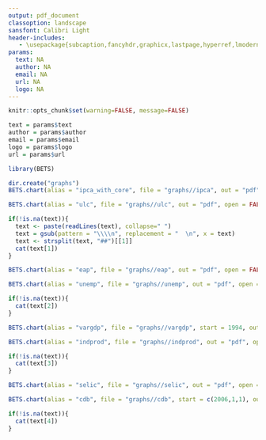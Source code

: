 ```yaml
---
output: pdf_document
classoption: landscape
sansfont: Calibri Light
header-includes:
   - \usepackage{subcaption,fancyhdr,graphicx,lastpage,hyperref,lmodern}
params: 
  text: NA
  author: NA
  email: NA
  url: NA
  logo: NA
---
```


\fontfamily{lmss}\selectfont

```r
knitr::opts_chunk$set(warning=FALSE, message=FALSE)

text = params$text
author = params$author
email = params$email
logo = params$logo
url = params$url
```

```r
library(BETS)
```

\def\haslogo{`r as.integer(!is.na(logo))`}
\def\haswebsite{`r as.integer(!is.na(url))`} 

\fancypagestyle{plain}{
  \fancyhf{}%
  \setlength{\headheight}{45pt} 
  \fancyhead[L]{
    \includegraphics[width=\linewidth,height=40pt]{logo_bets} }
  \fancyhead[R]{
    {\fontfamily{lmss}\selectfont
    {\footnotesize Analysis by} \\
    \ifnum\haslogo = 1
      \includegraphics[width=\linewidth,height=35pt]{`r logo`} \\
    \else
      `r author` 
    \fi
    \ifnum\haswebsite = 1
      {\small \url{`r url`}}
    \fi
    }
  }
  \fancyfoot[L]{
     {\fontfamily{lmss}\selectfont
     {\small Charts generated by the \textbf{BETS R Package} on `r Sys.Date()` $\diamond$ \textbf{\url{https://github.com/pedrocostaferreira/BETS}}}}
  }
  \fancyfoot[R]{
    \thepage\  / \pageref{LastPage} }
}
\pagestyle{plain}


```r
dir.create("graphs")
BETS.chart(alias = "ipca_with_core", file = "graphs//ipca", out = "pdf", open = FALSE)
```


```r
BETS.chart(alias = "ulc", file = "graphs//ulc", out = "pdf", open = FALSE)
```

\begin{figure}[h]
\begin{subfigure}{.5\textwidth}
  \centering
  \includegraphics[width=1\linewidth]{graphs/ipca}
  \label{ipca}
\end{subfigure}
~
\begin{subfigure}{.5\textwidth}
  \centering
  \includegraphics[width=1\linewidth]{graphs/ulc}
  \label{cut}
\end{subfigure}
\end{figure}


```r
if(!is.na(text)){
  text <- paste(readLines(text), collapse=" ")
  text = gsub(pattern = "\\\\n", replacement = "  \n", x = text)
  text <- strsplit(text, "##")[[1]]
  cat(text[1])
}
```

\newpage
\pagestyle{plain}

```r
BETS.chart(alias = "eap", file = "graphs//eap", out = "pdf", open = FALSE)
```

```r
BETS.chart(alias = "unemp", file = "graphs//unemp", out = "pdf", open = FALSE)
```

\begin{figure}[h]
\begin{subfigure}{.5\textwidth}
  \centering
  \includegraphics[width=1\linewidth]{graphs/eap}
  \label{ipca}
\end{subfigure}
~
\begin{subfigure}{.5\textwidth}
  \centering
  \includegraphics[width=1\linewidth]{graphs/unemp}
  \label{cut}
\end{subfigure}
\end{figure}


```r
if(!is.na(text)){
  cat(text[2])
}
```

\newpage
\pagestyle{plain}

```r
BETS.chart(alias = "vargdp", file = "graphs//vargdp", start = 1994, out = "pdf", open = FALSE)
```

```r
BETS.chart(alias = "indprod", file = "graphs//indprod", out = "pdf", open = FALSE)
```

\begin{figure}[h]
\begin{subfigure}{.5\textwidth}
  \centering
  \includegraphics[width=1\linewidth]{graphs/vargdp}
  \label{ipca}
\end{subfigure}
~
\begin{subfigure}{.5\textwidth}
  \centering
  \includegraphics[width=1\linewidth]{graphs/indprod}
  \label{cut}
\end{subfigure}
\end{figure}

```r
if(!is.na(text)){
  cat(text[3])
}
```

\newpage
\pagestyle{plain}

```r
BETS.chart(alias = "selic", file = "graphs//selic", out = "pdf", open = FALSE)
```

```r
BETS.chart(alias = "cdb", file = "graphs//cdb", start = c(2006,1,1), out = "pdf", open = FALSE)
```

\begin{figure}[h]
\begin{subfigure}{.5\textwidth}
  \centering
  \includegraphics[width=1\linewidth]{graphs/selic}
  \label{ipca}
\end{subfigure}
~
\begin{subfigure}{.5\textwidth}
  \centering
  \includegraphics[width=1\linewidth]{graphs/cdb}
  \label{cut}
\end{subfigure}
\end{figure}

```r
if(!is.na(text)){
  cat(text[4])
}
```


